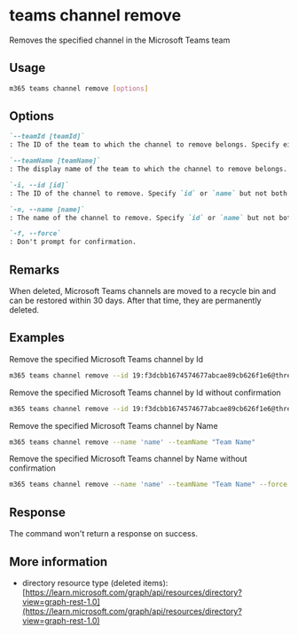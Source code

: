 
# teams channel remove

Removes the specified channel in the Microsoft Teams team

## Usage

```sh
m365 teams channel remove [options]
```

## Options

```md definition-list
`--teamId [teamId]`
: The ID of the team to which the channel to remove belongs. Specify either `teamId` or `teamName` but not both.

`--teamName [teamName]`
: The display name of the team to which the channel to remove belongs. Specify either `teamId` or `teamName` but not both.

`-i, --id [id]`
: The ID of the channel to remove. Specify `id` or `name` but not both.

`-n, --name [name]`
: The name of the channel to remove. Specify `id` or `name` but not both.

`-f, --force`
: Don't prompt for confirmation.
```

<Global />

## Remarks

When deleted, Microsoft Teams channels are moved to a recycle bin and can be restored within 30 days. After that time, they are permanently deleted.

## Examples

Remove the specified Microsoft Teams channel by Id

```sh
m365 teams channel remove --id 19:f3dcbb1674574677abcae89cb626f1e6@thread.skype --teamId d66b8110-fcad-49e8-8159-0d488ddb7656
```

Remove the specified Microsoft Teams channel by Id without confirmation

```sh
m365 teams channel remove --id 19:f3dcbb1674574677abcae89cb626f1e6@thread.skype --teamId d66b8110-fcad-49e8-8159-0d488ddb7656 --force
```

Remove the specified Microsoft Teams channel by Name

```sh
m365 teams channel remove --name 'name' --teamName "Team Name"
```

Remove the specified Microsoft Teams channel by Name without confirmation

```sh
m365 teams channel remove --name 'name' --teamName "Team Name" --force 
```

## Response

The command won't return a response on success.

## More information

- directory resource type (deleted items): [https://learn.microsoft.com/graph/api/resources/directory?view=graph-rest-1.0](https://learn.microsoft.com/graph/api/resources/directory?view=graph-rest-1.0)
